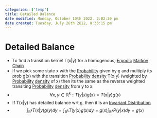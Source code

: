 ```yaml
---
categories: ['temp']
title: Detailed Balance
date modified: Monday, October 10th 2022, 2:02:30 pm
date created: Tuesday, July 26th 2022, 8:33:15 pm
---
```


# Detailed Balance
- To find a transition kernel T(x|y) for a homogenous, [Ergodic](Ergodic.qmd) [Markov Chain](Markov%20Chain.qmd)
- If we pick some state x with the [Probability](Probability.qmd) given by g and multiply its prob g(x) with the transition [Probability](Probability.qmd) [density](Density.qmd) T(x|y) (weighted by [Probability](Probability.qmd) [density](Density.qmd) of x) then its the same as the reverse weighted transiting [Probability](Probability.qmd) [density](Density.qmd) from y to x
- $$\forall x,y \in \mathbb{R}^{k}: T(y|x)g(x) = T(x|y)g(y)$$
- If T(x|y) has detailed balance wrt g, then it is an [Invariant Distribution](Invariant%20Distribution.qmd)
- $$\int_{\mathbb{R}^{k}}T(x|y)g(y)dy = \int_{\mathbb{R}^{k}}T(y|x)g(x)dy = g(x)\int_{\mathbb{R}^{k}}P(y|x)dy = g(x)$$



